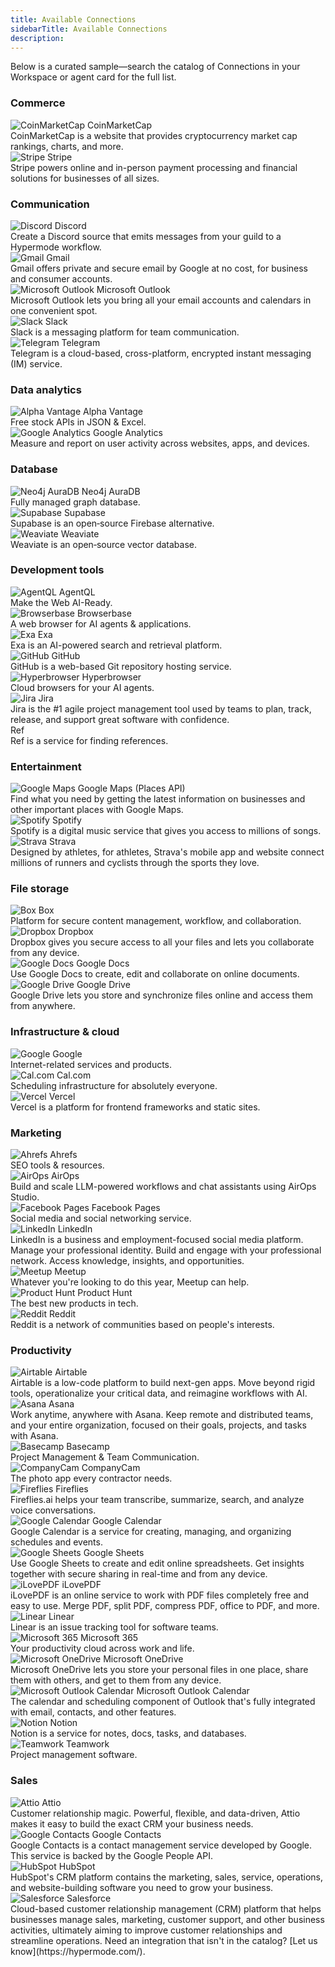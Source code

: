```yaml
---
title: Available Connections
sidebarTitle: Available Connections
description:
---
```


Below is a curated sample—search the catalog of Connections in your Workspace or
agent card for the full list.

### Commerce

<CardGroup cols={3}>
  <Card>
    <div className="flex items-center gap-2">
      <img
        src="/images/agents/connections/icons/coinmarketcap.jpeg"
        alt="CoinMarketCap"
        width={24}
        height={24}
      />
      <span className="text-lg font-semibold">CoinMarketCap</span>
    </div>
    CoinMarketCap is a website that provides cryptocurrency market cap rankings,
    charts, and more.
  </Card>
  <Card>
    <div className="flex items-center gap-2">
      <img
        src="/images/agents/connections/icons/stripe.png"
        alt="Stripe"
        width={24}
        height={24}
      />
      <span className="text-lg font-semibold">Stripe</span>
    </div>
    Stripe powers online and in-person payment processing and financial
    solutions for businesses of all sizes.
  </Card>
</CardGroup>

### Communication

<CardGroup cols={3}>
  <Card>
    <div className="flex items-center gap-2">
      <img
        src="/images/agents/connections/icons/discord.png"
        alt="Discord"
        width={24}
        height={24}
      />
      <span className="text-lg font-semibold">Discord</span>
    </div>
    Create a Discord source that emits messages from your guild to a Hypermode
    workflow.
  </Card>
  <Card>
    <div className="flex items-center gap-2">
      <img
        src="/images/agents/connections/icons/gmail.png"
        alt="Gmail"
        width={24}
        height={24}
      />
      <span className="text-lg font-semibold">Gmail</span>
    </div>
    Gmail offers private and secure email by Google at no cost, for business and
    consumer accounts.
  </Card>
  <Card>
    <div className="flex items-center gap-2">
      <img
        src="/images/agents/connections/icons/outlook.png"
        alt="Microsoft Outlook"
        width={24}
        height={24}
      />
      <span className="text-lg font-semibold">Microsoft Outlook</span>
    </div>
    Microsoft Outlook lets you bring all your email accounts and calendars in
    one convenient spot.
  </Card>
  <Card>
    <div className="flex items-center gap-2">
      <img
        src="/images/agents/connections/icons/slack.png"
        alt="Slack"
        width={24}
        height={24}
      />
      <span className="text-lg font-semibold">Slack</span>
    </div>
    Slack is a messaging platform for team communication.
  </Card>
  <Card>
    <div className="flex items-center gap-2">
      <img
        src="/images/agents/connections/icons/telegram.png"
        alt="Telegram"
        width={24}
        height={24}
      />
      <span className="text-lg font-semibold">Telegram</span>
    </div>
    Telegram is a cloud-based, cross-platform, encrypted instant messaging (IM)
    service.
  </Card>
</CardGroup>

### Data analytics

<CardGroup cols={3}>
  <Card>
    <div className="flex items-center gap-2">
      <img
        src="/images/agents/connections/icons/alpha-vantage.png"
        alt="Alpha Vantage"
        width={24}
        height={24}
      />
      <span className="text-lg font-semibold">Alpha Vantage</span>
    </div>
    Free stock APIs in JSON & Excel.
  </Card>
  <Card>
    <div className="flex items-center gap-2">
      <img
        src="/images/agents/connections/icons/google-analytics.png"
        alt="Google Analytics"
        width={24}
        height={24}
      />
      <span className="text-lg font-semibold">Google Analytics</span>
    </div>
    Measure and report on user activity across websites, apps, and devices.
  </Card>
</CardGroup>

### Database

<CardGroup cols={3}>
  <Card>
    <div className="flex items-center gap-2">
      <img
        src="/images/agents/connections/icons/neo4j-auradb.png"
        alt="Neo4j AuraDB"
        width={24}
        height={24}
      />
      <span className="text-lg font-semibold">Neo4j AuraDB</span>
    </div>
    Fully managed graph database.
  </Card>
  <Card>
    <div className="flex items-center gap-2">
      <img
        src="/images/agents/connections/icons/supabase.svg"
        alt="Supabase"
        width={24}
        height={24}
      />
      <span className="text-lg font-semibold">Supabase</span>
    </div>
    Supabase is an open‑source Firebase alternative.
  </Card>
  <Card>
    <div className="flex items-center gap-2">
      <img
        src="/images/agents/connections/icons/weaviate.png"
        alt="Weaviate"
        width={24}
        height={24}
      />
      <span className="text-lg font-semibold">Weaviate</span>
    </div>
    Weaviate is an open‑source vector database.
  </Card>
</CardGroup>

### Development tools

<CardGroup cols={3}>
  <Card>
    <div className="flex items-center gap-2">
      <img
        src="/images/agents/connections/icons/agentql.png"
        alt="AgentQL"
        width={24}
        height={24}
      />
      <span className="text-lg font-semibold">AgentQL</span>
    </div>
    Make the Web AI-Ready.
  </Card>
  <Card>
    <div className="flex items-center gap-2">
      <img
        src="/images/agents/connections/icons/browserbase.png"
        alt="Browserbase"
        width={24}
        height={24}
      />
      <span className="text-lg font-semibold">Browserbase</span>
    </div>
    A web browser for AI agents & applications.
  </Card>
  <Card>
    <div className="flex items-center gap-2">
      <img
        src="/images/agents/connections/icons/exa.svg"
        alt="Exa"
        width={24}
        height={24}
      />
      <span className="text-lg font-semibold">Exa</span>
    </div>
    Exa is an AI-powered search and retrieval platform.
  </Card>
  <Card>
    <div className="flex items-center gap-2">
      <img
        src="/images/agents/connections/icons/github.png"
        alt="GitHub"
        width={24}
        height={24}
      />
      <span className="text-lg font-semibold">GitHub</span>
    </div>
    GitHub is a web-based Git repository hosting service.
  </Card>
  <Card>
    <div className="flex items-center gap-2">
      <img
        src="/images/agents/connections/icons/hyperbrowser.png"
        alt="Hyperbrowser"
        width={24}
        height={24}
      />
      <span className="text-lg font-semibold">Hyperbrowser</span>
    </div>
    Cloud browsers for your AI agents.
  </Card>
  <Card>
    <div className="flex items-center gap-2">
      <img
        src="/images/agents/connections/icons/jira.svg"
        alt="Jira"
        width={24}
        height={24}
      />
      <span className="text-lg font-semibold">Jira</span>
    </div>
    Jira is the #1 agile project management tool used by teams to plan, track,
    release, and support great software with confidence.
  </Card>
  <Card>
    <div className="flex items-center gap-2">
      <Icon icon="file-text" size={24} />
      <span className="text-lg font-semibold">Ref</span>
    </div>
    Ref is a service for finding references.
  </Card>
</CardGroup>

### Entertainment

<CardGroup cols={3}>
  <Card>
    <div className="flex items-center gap-2">
      <img
        src="/images/agents/connections/icons/google-maps.png"
        alt="Google Maps"
        width={24}
        height={24}
      />
      <span className="text-lg font-semibold">Google Maps (Places API)</span>
    </div>
    Find what you need by getting the latest information on businesses and other
    important places with Google Maps.
  </Card>
  <Card>
    <div className="flex items-center gap-2">
      <img
        src="/images/agents/connections/icons/spotify.png"
        alt="Spotify"
        width={24}
        height={24}
      />
      <span className="text-lg font-semibold">Spotify</span>
    </div>
    Spotify is a digital music service that gives you access to millions of
    songs.
  </Card>
  <Card>
    <div className="flex items-center gap-2">
      <img
        src="/images/agents/connections/icons/strava.png"
        alt="Strava"
        width={24}
        height={24}
      />
      <span className="text-lg font-semibold">Strava</span>
    </div>
    Designed by athletes, for athletes, Strava's mobile app and website connect
    millions of runners and cyclists through the sports they love.
  </Card>
</CardGroup>

### File storage

<CardGroup cols={3}>
  <Card>
    <div className="flex items-center gap-2">
      <img
        src="/images/agents/connections/icons/box.png"
        alt="Box"
        width={24}
        height={24}
      />
      <span className="text-lg font-semibold">Box</span>
    </div>
    Platform for secure content management, workflow, and collaboration.
  </Card>
  <Card>
    <div className="flex items-center gap-2">
      <img
        src="/images/agents/connections/icons/dropbox.svg"
        alt="Dropbox"
        width={24}
        height={24}
      />
      <span className="text-lg font-semibold">Dropbox</span>
    </div>
    Dropbox gives you secure access to all your files and lets you collaborate
    from any device.
  </Card>
  <Card>
    <div className="flex items-center gap-2">
      <img
        src="/images/agents/connections/icons/google-docs.png"
        alt="Google Docs"
        width={24}
        height={24}
      />
      <span className="text-lg font-semibold">Google Docs</span>
    </div>
    Use Google Docs to create, edit and collaborate on online documents.
  </Card>
  <Card>
    <div className="flex items-center gap-2">
      <img
        src="/images/agents/connections/icons/google-drive.png"
        alt="Google Drive"
        width={24}
        height={24}
      />
      <span className="text-lg font-semibold">Google Drive</span>
    </div>
    Google Drive lets you store and synchronize files online and access them
    from anywhere.
  </Card>
</CardGroup>

### Infrastructure & cloud

<CardGroup cols={3}>
  <Card>
    <div className="flex items-center gap-2">
      <img
        src="/images/agents/connections/icons/google.png"
        alt="Google"
        width={24}
        height={24}
      />
      <span className="text-lg font-semibold">Google</span>
    </div>
    Internet-related services and products.
  </Card>
  <Card>
    <div className="flex items-center gap-2">
      <img
        src="/images/agents/connections/icons/calcom.png"
        alt="Cal.com"
        width={24}
        height={24}
      />
      <span className="text-lg font-semibold">Cal.com</span>
    </div>
    Scheduling infrastructure for absolutely everyone.
  </Card>
  <Card>
    <div className="flex items-center gap-2">
      <img
        src="/images/agents/connections/icons/vercel.png"
        alt="Vercel"
        width={24}
        height={24}
      />
      <span className="text-lg font-semibold">Vercel</span>
    </div>
    Vercel is a platform for frontend frameworks and static sites.
  </Card>
</CardGroup>

### Marketing

<CardGroup cols={3}>
  <Card>
    <div className="flex items-center gap-2">
      <img
        src="/images/agents/connections/icons/ahrefs.png"
        alt="Ahrefs"
        width={24}
        height={24}
      />
      <span className="text-lg font-semibold">Ahrefs</span>
    </div>
    SEO tools & resources.
  </Card>
  <Card>
    <div className="flex items-center gap-2">
      <img
        src="/images/agents/connections/icons/airops.png"
        alt="AirOps"
        width={24}
        height={24}
      />
      <span className="text-lg font-semibold">AirOps</span>
    </div>
    Build and scale LLM-powered workflows and chat assistants using AirOps
    Studio.
  </Card>
  <Card>
    <div className="flex items-center gap-2">
      <img
        src="/images/agents/connections/icons/facebook-pages.png"
        alt="Facebook Pages"
        width={24}
        height={24}
      />
      <span className="text-lg font-semibold">Facebook Pages</span>
    </div>
    Social media and social networking service.
  </Card>
  <Card>
    <div className="flex items-center gap-2">
      <img
        src="/images/agents/connections/icons/linkedin.png"
        alt="LinkedIn"
        width={24}
        height={24}
      />
      <span className="text-lg font-semibold">LinkedIn</span>
    </div>
    LinkedIn is a business and employment-focused social media platform. Manage
    your professional identity. Build and engage with your professional network.
    Access knowledge, insights, and opportunities.
  </Card>
  <Card>
    <div className="flex items-center gap-2">
      <img
        src="/images/agents/connections/icons/meetup.png"
        alt="Meetup"
        width={24}
        height={24}
      />
      <span className="text-lg font-semibold">Meetup</span>
    </div>
    Whatever you're looking to do this year, Meetup can help.
  </Card>
  <Card>
    <div className="flex items-center gap-2">
      <img
        src="/images/agents/connections/icons/product-hunt.svg"
        alt="Product Hunt"
        width={24}
        height={24}
      />
      <span className="text-lg font-semibold">Product Hunt</span>
    </div>
    The best new products in tech.
  </Card>
  <Card>
    <div className="flex items-center gap-2">
      <img
        src="/images/agents/connections/icons/reddit.png"
        alt="Reddit"
        width={24}
        height={24}
      />
      <span className="text-lg font-semibold">Reddit</span>
    </div>
    Reddit is a network of communities based on people's interests.
  </Card>
</CardGroup>

### Productivity

<CardGroup cols={3}>
  <Card>
    <div className="flex items-center gap-2">
      <img
        src="/images/agents/connections/icons/airtable.png"
        alt="Airtable"
        width={24}
        height={24}
      />
      <span className="text-lg font-semibold">Airtable</span>
    </div>
    Airtable is a low-code platform to build next-gen apps. Move beyond rigid
    tools, operationalize your critical data, and reimagine workflows with AI.
  </Card>
  <Card>
    <div className="flex items-center gap-2">
      <img
        src="/images/agents/connections/icons/asana.png"
        alt="Asana"
        width={24}
        height={24}
      />
      <span className="text-lg font-semibold">Asana</span>
    </div>
    Work anytime, anywhere with Asana. Keep remote and distributed teams, and
    your entire organization, focused on their goals, projects, and tasks with
    Asana.
  </Card>
  <Card>
    <div className="flex items-center gap-2">
      <img
        src="/images/agents/connections/icons/basecamp.png"
        alt="Basecamp"
        width={24}
        height={24}
      />
      <span className="text-lg font-semibold">Basecamp</span>
    </div>
    Project Management & Team Communication.
  </Card>
  <Card>
    <div className="flex items-center gap-2">
      <img
        src="/images/agents/connections/icons/companycam.png"
        alt="CompanyCam"
        width={24}
        height={24}
      />
      <span className="text-lg font-semibold">CompanyCam</span>
    </div>
    The photo app every contractor needs.
  </Card>
  <Card>
    <div className="flex items-center gap-2">
      <img
        src="/images/agents/connections/icons/fireflies.png"
        alt="Fireflies"
        width={24}
        height={24}
      />
      <span className="text-lg font-semibold">Fireflies</span>
    </div>
    Fireflies.ai helps your team transcribe, summarize, search, and analyze
    voice conversations.
  </Card>
  <Card>
    <div className="flex items-center gap-2">
      <img
        src="/images/agents/connections/icons/google-calendar.png"
        alt="Google Calendar"
        width={24}
        height={24}
      />
      <span className="text-lg font-semibold">Google Calendar</span>
    </div>
    Google Calendar is a service for creating, managing, and organizing
    schedules and events.
  </Card>
  <Card>
    <div className="flex items-center gap-2">
      <img
        src="/images/agents/connections/icons/google-sheets.png"
        alt="Google Sheets"
        width={24}
        height={24}
      />
      <span className="text-lg font-semibold">Google Sheets</span>
    </div>
    Use Google Sheets to create and edit online spreadsheets. Get insights
    together with secure sharing in real-time and from any device.
  </Card>
  <Card>
    <div className="flex items-center gap-2">
      <img
        src="/images/agents/connections/icons/ilovepdf.png"
        alt="iLovePDF"
        width={24}
        height={24}
      />
      <span className="text-lg font-semibold">iLovePDF</span>
    </div>
    iLovePDF is an online service to work with PDF files completely free and
    easy to use. Merge PDF, split PDF, compress PDF, office to PDF, and more.
  </Card>
  <Card>
    <div className="flex items-center gap-2">
      <img
        src="/images/agents/connections/icons/linear.png"
        alt="Linear"
        width={24}
        height={24}
      />
      <span className="text-lg font-semibold">Linear</span>
    </div>
    Linear is an issue tracking tool for software teams.
  </Card>
  <Card>
    <div className="flex items-center gap-2">
      <img
        src="/images/agents/connections/icons/microsoft-365.png"
        alt="Microsoft 365"
        width={24}
        height={24}
      />
      <span className="text-lg font-semibold">Microsoft 365</span>
    </div>
    Your productivity cloud across work and life.
  </Card>
  <Card>
    <div className="flex items-center gap-2">
      <img
        src="/images/agents/connections/icons/microsoft-onedrive.png"
        alt="Microsoft OneDrive"
        width={24}
        height={24}
      />
      <span className="text-lg font-semibold">Microsoft OneDrive</span>
    </div>
    Microsoft OneDrive lets you store your personal files in one place, share
    them with others, and get to them from any device.
  </Card>
  <Card>
    <div className="flex items-center gap-2">
      <img
        src="/images/agents/connections/icons/microsoft-outlook-calendar.png"
        alt="Microsoft Outlook Calendar"
        width={24}
        height={24}
      />
      <span className="text-lg font-semibold">Microsoft Outlook Calendar</span>
    </div>
    The calendar and scheduling component of Outlook that's fully integrated
    with email, contacts, and other features.
  </Card>
  <Card>
    <div className="flex items-center gap-2">
      <img
        src="/images/agents/connections/icons/notion.svg"
        alt="Notion"
        width={24}
        height={24}
      />
      <span className="text-lg font-semibold">Notion</span>
    </div>
    Notion is a service for notes, docs, tasks, and databases.
  </Card>
  <Card>
    <div className="flex items-center gap-2">
      <img
        src="/images/agents/connections/icons/teamwork.png"
        alt="Teamwork"
        width={24}
        height={24}
      />
      <span className="text-lg font-semibold">Teamwork</span>
    </div>
    Project management software.
  </Card>
</CardGroup>

### Sales

<CardGroup cols={3}>
  <Card>
    <div className="flex items-center gap-2">
      <img
        src="/images/agents/connections/icons/attio.png"
        alt="Attio"
        width={24}
        height={24}
      />
      <span className="text-lg font-semibold">Attio</span>
    </div>
    Customer relationship magic. Powerful, flexible, and data-driven, Attio
    makes it easy to build the exact CRM your business needs.
  </Card>
  <Card>
    <div className="flex items-center gap-2">
      <img
        src="/images/agents/connections/icons/google-contacts.png"
        alt="Google Contacts"
        width={24}
        height={24}
      />
      <span className="text-lg font-semibold">Google Contacts</span>
    </div>
    Google Contacts is a contact management service developed by Google. This
    service is backed by the Google People API.
  </Card>
  <Card>
    <div className="flex items-center gap-2">
      <img
        src="/images/agents/connections/icons/hubspot.svg"
        alt="HubSpot"
        width={24}
        height={24}
      />
      <span className="text-lg font-semibold">HubSpot</span>
    </div>
    HubSpot's CRM platform contains the marketing, sales, service, operations,
    and website-building software you need to grow your business.
  </Card>
  <Card>
    <div className="flex items-center gap-2">
      <img
        src="/images/agents/connections/icons/salesforce.png"
        alt="Salesforce"
        width={24}
        height={24}
      />
      <span className="text-lg font-semibold">Salesforce</span>
    </div>
    Cloud-based customer relationship management (CRM) platform that helps
    businesses manage sales, marketing, customer support, and other business
    activities, ultimately aiming to improve customer relationships and
    streamline operations.
  </Card>
</CardGroup>

<Tip>
  Need an integration that isn't in the catalog? [Let us
  know](https://hypermode.com/).
</Tip>
